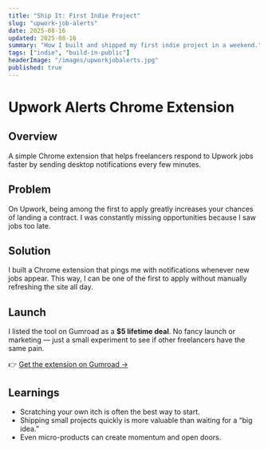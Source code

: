```yaml
---
title: "Ship It: First Indie Project"
slug: "upwork-job-alerts"
date: 2025-08-16
updated: 2025-08-16
summary: "How I built and shipped my first indie project in a weekend."
tags: ["indie", "build-in-public"]
headerImage: "/images/upworkjobalerts.jpg"
published: true
---
```


# Upwork Alerts Chrome Extension  

## Overview  
A simple Chrome extension that helps freelancers respond to Upwork jobs faster by sending desktop notifications every few minutes.  

## Problem  
On Upwork, being among the first to apply greatly increases your chances of landing a contract. I was constantly missing opportunities because I saw jobs too late.  

## Solution  
I built a Chrome extension that pings me with notifications whenever new jobs appear. This way, I can be one of the first to apply without manually refreshing the site all day.  

## Launch  
I listed the tool on Gumroad as a **$5 lifetime deal**. No fancy launch or marketing — just a small experiment to see if other freelancers have the same pain.  

👉 [Get the extension on Gumroad →](https://sunwooy.gumroad.com/l/upworkalerts)  

## Learnings  
- Scratching your own itch is often the best way to start.  
- Shipping small projects quickly is more valuable than waiting for a “big idea.”  
- Even micro-products can create momentum and open doors.  